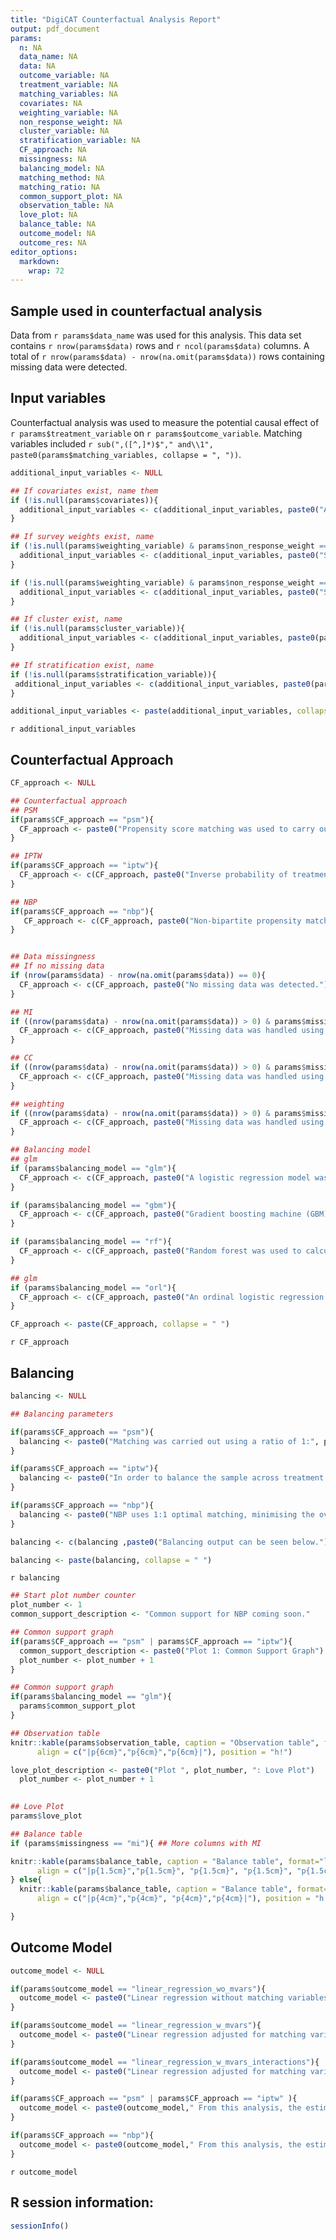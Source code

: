 ```yaml
---
title: "DigiCAT Counterfactual Analysis Report"
output: pdf_document
params:
  n: NA
  data_name: NA
  data: NA
  outcome_variable: NA
  treatment_variable: NA
  matching_variables: NA
  covariates: NA
  weighting_variable: NA
  non_response_weight: NA
  cluster_variable: NA
  stratification_variable: NA
  CF_approach: NA
  missingness: NA
  balancing_model: NA
  matching_method: NA
  matching_ratio: NA
  common_support_plot: NA
  observation_table: NA
  love_plot: NA
  balance_table: NA
  outcome_model: NA
  outcome_res: NA
editor_options: 
  markdown: 
    wrap: 72
---
```


## Sample used in counterfactual analysis

Data from `r params$data_name` was used for this analysis. This data set
contains `r nrow(params$data)` rows and `r ncol(params$data)` columns. A
total of `r nrow(params$data) - nrow(na.omit(params$data))` rows
containing missing data were detected.

## Input variables

Counterfactual analysis was used to measure the potential causal effect
of `r params$treatment_variable` on `r params$outcome_variable`.
Matching variables included
`r sub(",([^,]*)$"," and\\1", paste0(params$matching_variables, collapse = ", "))`.

```r

additional_input_variables <- NULL

## If covariates exist, name them
if (!is.null(params$covariates)){
  additional_input_variables <- c(additional_input_variables, paste0("Additional covariates included ", sub(",([^,]*)$"," and\\1", paste0(params$covariates, collapse = ", "))))
}

## If survey weights exist, name
if (!is.null(params$weighting_variable) & params$non_response_weight == FALSE){
  additional_input_variables <- c(additional_input_variables, paste0("Survey weights were indicated in ", params$weighting_variable, "."))
}

if (!is.null(params$weighting_variable) & params$non_response_weight == TRUE){
  additional_input_variables <- c(additional_input_variables, paste0("Survey weights were indicated in ", params$weighting_variable, ". These weights compensated for non-response."))
}

## If cluster exist, name
if (!is.null(params$cluster_variable)){
  additional_input_variables <- c(additional_input_variables, paste0(params$cluster_variable, " indicated clusters within the sample."))
}

## If stratification exist, name
if (!is.null(params$stratification_variable)){
 additional_input_variables <- c(additional_input_variables, paste0(params$stratification_variable, " was used to stratify the sample."))
}

additional_input_variables <- paste(additional_input_variables, collapse = " ")
```
`r additional_input_variables`

## Counterfactual Approach
```r

CF_approach <- NULL

## Counterfactual approach
## PSM
if(params$CF_approach == "psm"){
  CF_approach <- paste0("Propensity score matching was used to carry out counterfactual analysis.")
}

## IPTW
if(params$CF_approach == "iptw"){
  CF_approach <- c(CF_approach, paste0("Inverse probability of treatment weighting (IPTW) was used to carry out counterfactual analysis."))
}

## NBP
if(params$CF_approach == "nbp"){
   CF_approach <- c(CF_approach, paste0("Non-bipartite propensity matching (NBP) was used to carry out counterfactual analysis."))
}


## Data missingness
## If no missing data
if (nrow(params$data) - nrow(na.omit(params$data)) == 0){
  CF_approach <- c(CF_approach, paste0("No missing data was detected."))
}

## MI
if ((nrow(params$data) - nrow(na.omit(params$data)) > 0) & params$missingness == "mi"){
  CF_approach <- c(CF_approach, paste0("Missing data was handled using multiple imputation (m = 5)."))
}

## CC
if ((nrow(params$data) - nrow(na.omit(params$data)) > 0) & params$missingness == "complete"){
  CF_approach <- c(CF_approach, paste0("Missing data was handled using complete case analysis (CCA)."))
}

## weighting
if ((nrow(params$data) - nrow(na.omit(params$data)) > 0) & params$missingness == "weighting"){
  CF_approach <- c(CF_approach, paste0("Missing data was handled using non-response weighting."))
}

## Balancing model
## glm
if (params$balancing_model == "glm"){
  CF_approach <- c(CF_approach, paste0("A logistic regression model was used to calculate propensity scores in the sample."))
}

if (params$balancing_model == "gbm"){
  CF_approach <- c(CF_approach, paste0("Gradient boosting machine (GBM) was used to calculate propensity scores in the sample."))
}

if (params$balancing_model == "rf"){
  CF_approach <- c(CF_approach, paste0("Random forest was used to calculate propensity scores in the sample."))
}

## glm
if (params$balancing_model == "orl"){
  CF_approach <- c(CF_approach, paste0("An ordinal logistic regression was used to calculate propensity scores in the sample."))
}

CF_approach <- paste(CF_approach, collapse = " ")
```
`r CF_approach`

## Balancing
```r
balancing <- NULL

## Balancing parameters

if(params$CF_approach == "psm"){
  balancing <- paste0("Matching was carried out using a ratio of 1:", params$matching_ratio, " and a matching method of '", params$matching_method,"'. ")
}

if(params$CF_approach == "iptw"){
  balancing <- paste0("In order to balance the sample across treatment groups, the propensity scores estimates are transformed to provide weights to be used in the outcome model.")
}

if(params$CF_approach == "nbp"){
  balancing <- paste0("NBP uses 1:1 optimal matching, minimising the overall propensity score differences between matched cases. The algorithm in DigiCAT also disallows matches of pairs that are too dis-similar to help ensure that there is good balance between the groups after matching.")
}

balancing <- c(balancing ,paste0("Balancing output can be seen below."))

balancing <- paste(balancing, collapse = " ")
```

`r balancing`

\newpage

```r

## Start plot number counter
plot_number <- 1
common_support_description <- "Common support for NBP coming soon."

## Common support graph
if(params$CF_approach == "psm" | params$CF_approach == "iptw"){
  common_support_description <- paste0("Plot 1: Common Support Graph")
  plot_number <- plot_number + 1
}

```

\begin{gather*}
`r common_support_description`
\end{gather*} 


```r

## Common support graph
if(params$balancing_model == "glm"){
  params$common_support_plot
}

```

\newpage

```r

## Observation table
knitr::kable(params$observation_table, caption = "Observation table", format="latex", 
      align = c("|p{6cm}","p{6cm}","p{6cm}|"), position = "h!")
```

\newpage

```r

love_plot_description <- paste0("Plot ", plot_number, ": Love Plot")
  plot_number <- plot_number + 1
  

```

\begin{gather*}
`r love_plot_description`
\end{gather*} 

```r

## Love Plot
params$love_plot

```

\newpage

```r

## Balance table
if (params$missingness == "mi"){ ## More columns with MI

knitr::kable(params$balance_table, caption = "Balance table", format="latex", 
      align = c("|p{1.5cm}","p{1.5cm}", "p{1.5cm}", "p{1.5cm}", "p{1.5cm}", "p{1.5cm}","p{1.5cm}|"), position = "h!")
} else{
  knitr::kable(params$balance_table, caption = "Balance table", format="latex", 
      align = c("|p{4cm}","p{4cm}", "p{4cm}","p{4cm}|"), position = "h!")

}

```

\newpage

## Outcome Model
```r
outcome_model <- NULL

if(params$outcome_model == "linear_regression_wo_mvars"){
  outcome_model <- paste0("Linear regression without matching variables as covariates was used as the outcome model in this analysis.")
}

if(params$outcome_model == "linear_regression_w_mvars"){
  outcome_model <- paste0("Linear regression adjusted for matching variables as covariates was used as the outcome model in this analysis.")
}

if(params$outcome_model == "linear_regression_w_mvars_interactions"){
  outcome_model <- paste0("Linear regression adjusted for matching variables as covariates and their interactions with the treatment variable was used as the outcome model of this analysis.")
}

if(params$CF_approach == "psm" | params$CF_approach == "iptw" ){
  outcome_model <- paste0(outcome_model," From this analysis, the estimated effect of ", params$treatment_variable, " on ", params$outcome_variable, " is ", round(params$outcome_res[1,1], 4), "(p-value = ", round(params$outcome_res[1,3], 4), ", standard error = ", round(params$outcome_res[1,2], 4), ", 95% confidence interval:", round(params$outcome_res[1,4], 4), " to ", round(params$outcome_res[1,5], 4),  ")" )
}

if(params$CF_approach == "nbp"){
  outcome_model <- paste0(outcome_model," From this analysis, the estimated effect of ", params$treatment_variable, " on ", params$outcome_variable, " is ", round(params$outcome_res[2,1], 4), " (p-value = ", round(params$outcome_res[2,4], 4), ", standard error = ", round(params$outcome_res[2,2], 4), ").")
}

```

`r outcome_model`

\newpage

## R session information:

```r
sessionInfo()
```
